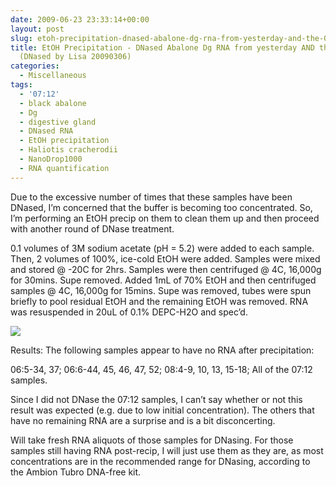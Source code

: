 ```yaml
---
date: 2009-06-23 23:33:14+00:00
layout: post
slug: etoh-precipitation-dnased-abalone-dg-rna-from-yesterday-and-the-0712-set-dnased-by-lisa-20090306
title: EtOH Precipitation - DNased Abalone Dg RNA from yesterday AND the 07:12 set
  (DNased by Lisa 20090306)
categories:
  - Miscellaneous
tags:
  - '07:12'
  - black abalone
  - Dg
  - digestive gland
  - DNased RNA
  - EtOH precipitation
  - Haliotis cracherodii
  - NanoDrop1000
  - RNA quantification
---
```


Due to the excessive number of times that these samples have been DNased, I'm concerned that the buffer is becoming too concentrated. So, I'm performing an EtOH precip on them to clean them up and then proceed with another round of DNase treatment.

0.1 volumes of 3M sodium acetate (pH = 5.2) were added to each sample. Then, 2 volumes of 100%, ice-cold EtOH were added. Samples were mixed and stored @ -20C for 2hrs. Samples were then centrifuged @ 4C, 16,000g for 30mins. Supe removed. Added 1mL of 70% EtOH and then centrifuged samples @ 4C, 16,000g for 15mins. Supe was removed, tubes were spun briefly to pool residual EtOH and the remaining EtOH was removed. RNA was resuspended in 20uL of 0.1% DEPC-H2O and spec'd.

![](https://eagle.fish.washington.edu/Arabidopsis/RNA%20Spec%20Readings/20090623%20RNA%20SJW.jpg)

Results: The following samples appear to have no RNA after precipitation:

06:5-34, 37; 06:6-44, 45, 46, 47, 52; 08:4-9, 10, 13, 15-18; All of the 07:12 samples.

Since I did not DNase the 07:12 samples, I can't say whether or not this result was expected (e.g. due to low initial concentration). The others that have no remaining RNA are a surprise and is a bit disconcerting.

Will take fresh RNA aliquots of those samples for DNasing. For those samples still having RNA post-recip, I will just use them as they are, as most concentrations are in the recommended range for DNasing, according to the Ambion Tubro DNA-free kit.
